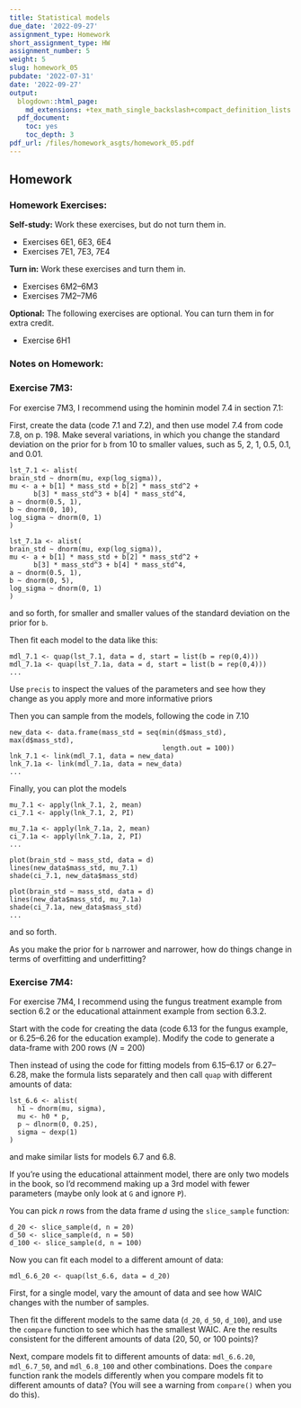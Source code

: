 ```yaml
---
title: Statistical models
due_date: '2022-09-27'
assignment_type: Homework
short_assignment_type: HW
assignment_number: 5
weight: 5
slug: homework_05
pubdate: '2022-07-31'
date: '2022-09-27'
output:
  blogdown::html_page:
    md_extensions: +tex_math_single_backslash+compact_definition_lists
  pdf_document:
    toc: yes
    toc_depth: 3
pdf_url: /files/homework_asgts/homework_05.pdf
---
```

## Homework

### Homework Exercises:



**Self-study:** Work these exercises, but do not turn them in.

* Exercises 6E1, 6E3, 6E4
* Exercises 7E1, 7E3, 7E4

**Turn in:** Work these exercises and turn them in.

* Exercises 6M2--6M3
* Exercises 7M2--7M6

**Optional:** The following exercises are optional. You can turn them in for extra credit.

* Exercise 6H1

### Notes on Homework:


### Exercise 7M3:

For exercise 7M3, I recommend using the hominin model 7.4 in section
7.1:

First, create the data (code 7.1 and 7.2), and then use model 7.4 from
code 7.8, on p. 198. Make several variations, in which you change 
the standard deviation on the prior for `b` from 10 to smaller values, 
such as 5, 2, 1, 0.5, 0.1, and 0.01.

```
lst_7.1 <- alist(
brain_std ~ dnorm(mu, exp(log_sigma)),
mu <- a + b[1] * mass_std + b[2] * mass_std^2 +
      b[3] * mass_std^3 + b[4] * mass_std^4,
a ~ dnorm(0.5, 1),
b ~ dnorm(0, 10),
log_sigma ~ dnorm(0, 1)
)

lst_7.1a <- alist(
brain_std ~ dnorm(mu, exp(log_sigma)),
mu <- a + b[1] * mass_std + b[2] * mass_std^2 +
      b[3] * mass_std^3 + b[4] * mass_std^4,
a ~ dnorm(0.5, 1),
b ~ dnorm(0, 5),
log_sigma ~ dnorm(0, 1)
)
```
and so forth, for smaller and smaller values of the standard deviation on the 
prior for `b`.

Then fit each model to the data like this:
```
mdl_7.1 <- quap(lst_7.1, data = d, start = list(b = rep(0,4)))
mdl_7.1a <- quap(lst_7.1a, data = d, start = list(b = rep(0,4)))
...
```

Use `precis` to inspect the values of the parameters and see how they change
as you apply more and more informative priors

Then you can sample from the models, following the code 
in 7.10
```
new_data <- data.frame(mass_std = seq(min(d$mass_std), max(d$mass_std),
                                      length.out = 100))
lnk_7.1 <- link(mdl_7.1, data = new_data)
lnk_7.1a <- link(mdl_7.1a, data = new_data)
...
```

Finally, you can plot the models
```
mu_7.1 <- apply(lnk_7.1, 2, mean)
ci_7.1 <- apply(lnk_7.1, 2, PI)

mu_7.1a <- apply(lnk_7.1a, 2, mean)
ci_7.1a <- apply(lnk_7.1a, 2, PI)
...

plot(brain_std ~ mass_std, data = d)
lines(new_data$mass_std, mu_7.1)
shade(ci_7.1, new_data$mass_std)

plot(brain_std ~ mass_std, data = d)
lines(new_data$mass_std, mu_7.1a)
shade(ci_7.1a, new_data$mass_std)
...
```
and so forth.

As you make the prior for `b` narrower and narrower, how do things change in 
terms of overfitting and underfitting?

### Exercise 7M4: 

For exercise 7M4, I recommend using the fungus treatment example from 
section 6.2 or the educational attainment example from section 6.3.2. 

Start with the code for creating the data
(code 6.13 for the fungus example, or 6.25--6.26 for the education example).
Modify the code to generate a data-frame with 200 rows ($N = 200$)


Then instead of using the code for fitting models from 6.15--6.17 or
6.27--6.28, make the formula lists separately and then call `quap` with
different amounts of data:
```
lst_6.6 <- alist(
  h1 ~ dnorm(mu, sigma),
  mu <- h0 * p,
  p ~ dlnorm(0, 0.25),
  sigma ~ dexp(1)
)
```
and make similar lists for models 6.7 and 6.8.

If you're using the educational attainment model, there are only two models
in the book, so I'd recommend making up a 3rd model with fewer parameters
(maybe only look at `G` and ignore `P`).

You can pick $n$ rows from the data frame $d$ using the `slice_sample`
function:
```
d_20 <- slice_sample(d, n = 20)
d_50 <- slice_sample(d, n = 50)
d_100 <- slice_sample(d, n = 100)
```
Now you can fit each model to a different amount of data:
```
mdl_6.6_20 <- quap(lst_6.6, data = d_20)
```
First, for a single model, vary the amount of data and see how WAIC changes 
with the number of samples.

Then fit the different models to the same data (`d_20`, `d_50`, `d_100`), and 
use the `compare` function to see which has the smallest WAIC. Are the 
results consistent for the different amounts of data (20, 50, or 100 points)?

Next, compare models fit to different amounts of data: `mdl_6.6.20`,
`mdl_6.7_50`, and `mdl_6.8_100` and other combinations.
Does the `compare` function rank the models differently when you 
compare models fit to different amounts of data?
(You will see a warning from `compare()` when you do this).